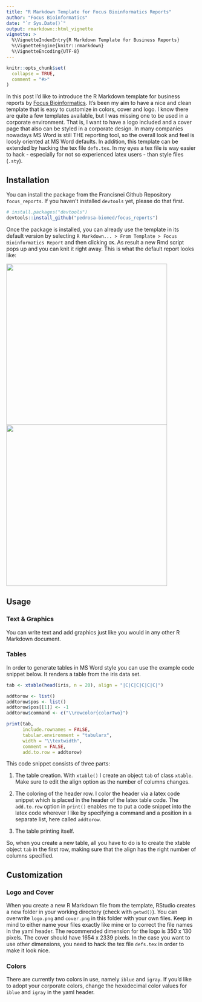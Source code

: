 ```yaml
---
title: "R Markdown Template for Focus Bioinformatics Reports"
author: "Focus Bioinformatics"
date: "`r Sys.Date()`"
output: rmarkdown::html_vignette
vignette: >
  %\VignetteIndexEntry{R Markdown Template for Business Reports}
  %\VignetteEngine{knitr::rmarkdown}
  %\VignetteEncoding{UTF-8}
---
```


```r
knitr::opts_chunk$set(
  collapse = TRUE,
  comment = "#>"
)
```

In this post I'd like to introduce the R Markdown template for business reports by [Focus Bioinformatics](https://github.com/pedrosa-biomed/focus_reports). It's been my aim to have a nice and clean template that is easy to customize in colors, cover and logo. I know there are quite a few templates available, but I was missing one to be used in a corporate environment. That is, I want to have a logo included and a cover page that also can be styled in a corporate design. In many companies nowadays MS Word is still THE reporting tool, so the overall look and feel is loosly oriented at MS Word defaults. In addition, this template can be extended by hacking the tex file `defs.tex`. In my eyes a tex file is way easier to hack - especially for not so experienced latex users - than style files (`.sty`).  


## Installation
You can install the package from the Francisnei Github Repository `focus_reports`. If you haven't installed `devtools` yet, please do that first. 

```r
# install.packages("devtools")
devtools::install_github("pedrosa-biomed/focus_reports")
```

Once the package is installed, you can already use the template in its default version by selecting `R Markdown... > From Template > Focus Bioinformatics Report` and then clicking `OK`.  As result a new Rmd script pops up and you can knit it right away. This is what the default report looks like:

<img src="preview_cover.png" width="425"/> <img src="preview_page.png" width="425"/>   


## Usage 
### Text & Graphics
You can write text and add graphics just like you would in any other R Markdown document.

### Tables
In order to generate tables in MS Word style you can use the example code snippet below. It renders a table from the iris data set.

```r
tab <- xtable(head(iris, n = 20), align = "|C|C|C|C|C|C|")

addtorow <- list()
addtorow$pos <- list()
addtorow$pos[[1]] <- -1
addtorow$command <- c("\\rowcolor{colorTwo}")

print(tab,
      include.rownames = FALSE,
      tabular.environment = "tabularx",
      width = "\\textwidth",
      comment = FALSE,
      add.to.row = addtorow)
```

This code snippet consists of three parts:

1. The table creation. With `xtable()` I create an object `tab` of class `xtable`. Make sure to edit the align option as the number of columns changes. 

2. The coloring of the header row. I color the header via a latex code snippet which is placed in the header of the latex table code. The `add.to.row` option in `print()` enables me to put a code snippet into the latex code wherever I like by specifying a command and a position in a separate list, here called `addtorow`. 

3. The table printing itself. 

So, when you create a new table, all you have to do is to create the xtable object `tab` in the first row, making sure that the align has the right number of columns specified.  

## Customization

### Logo and Cover
When you create a new R Markdown file from the template, RStudio creates a new folder in your working directory (check with `getwd()`). You can overwrite `logo.png` and `cover.png` in this folder with your own files. Keep in mind to either name your files exactly like mine or to correct the file names in the yaml header. The recommended dimension for the logo is 350 x 130 pixels. The cover should have 1654 x 2339 pixels. In the case you want to use other dimensions, you need to hack the tex file `defs.tex` in order to make it look nice.

### Colors
There are currently two colors in use, namely `iblue` and `igray`. If you'd like to adopt your corporate colors, change the hexadecimal color values for `iblue` and `igray` in the yaml header.  
